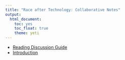 ```yaml
---
title: "Race after Technology: Collaborative Notes"
output: 
  html_document: 
    toc: yes
    toc_float: true
    theme: yeti
---
```



* [Reading Discussion Guide](notes/RAT Discussion Guide.pdf)
* [Introduction](notes/Race_Against_Technology_Intro.md)
